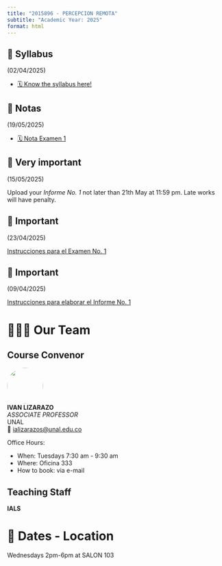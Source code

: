 ```yaml
---
title: "2015896 - PERCEPCION REMOTA"
subtitle: "Academic Year: 2025"
format: html
---
```


::: {.callout-important collapse=true}
## 📢 Syllabus

(02/04/2025)

- [🗓️ Know the syllabus here!](2025/syllabus.qmd)

:::

::: {.callout-important collapse=false}
## 📢 Notas 

(19/05/2025)

- [🗓️ Nota Examen 1](weeks/week07/figs/Notas_Examen_1.png)

:::

::: {.callout-note collapse=false}
## 📢 Very important

(15/05/2025)

Upload your *Informe No. 1* not later than 21th May at 11:59 pm. Late works will have penalty. 

:::

::: {.callout-note collapse=false}
## 📢 Important

(23/04/2025)

[Instrucciones para el Examen No. 1](https://drive.google.com/file/d/1FUGf8WI9g-NvSx-v22H1tDRuFDCwbR7u/view?usp=sharing)

:::


::: {.callout-note collapse=false}
## 📢 Important

(09/04/2025)

[Instrucciones para elaborar el Informe No. 1](https://drive.google.com/file/d/1V04wIg5Xfn0AOmh3RTT_nrD36V1Od9Pp/view?usp=sharing)

:::


# 🧑🏻‍🏫 Our Team

::: {.panel-tabset}
## Course Convenor


![](/figures/people/ials.png){fig-align="left" fig-alt="Photo of IVAN LIZARAZO" style="object-fit: cover;width:6em;height:6em;border-radius: 50%;"}  
**IVAN LIZARAZO** <br/>
_ASSOCIATE PROFESSOR_ <br/>
UNAL</a><br/>
📧 [ializarazos@unal.edu.co](mailto:)

Office Hours: 

- When: Tuesdays 7:30 am - 9:30 am
- Where: Oficina 333
- How to book: via e-mail

## Teaching Staff

**IALS**

:::

# 📍 Dates - Location

Wednesdays 2pm-6pm at SALON 103
